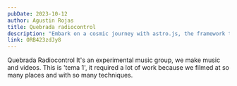 ```yaml
---
pubDate: 2023-10-12
author: Agustin Rojas
title: Quebrada radiocontrol
description: "Embark on a cosmic journey with astro.js, the framework that makes interstellar development a breeze. Pair it with Tailwind CSS for a design that's out of this world"
link: ORB423zdJy8
---
```



<VideoPlayer client:only videolink={frontmatter.link}/>

Quebrada Radiocontrol It's an experimental music group, we make music and videos. This is 'tema 1', it required a lot of work because we filmed at so many places and with so many techniques.